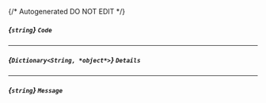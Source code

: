 {/* Autogenerated DO NOT EDIT  */}
##### *{`string`}* `Code`

---
##### *{`Dictionary<String, *object*>`}* `Details`

---
##### *{`string`}* `Message`

